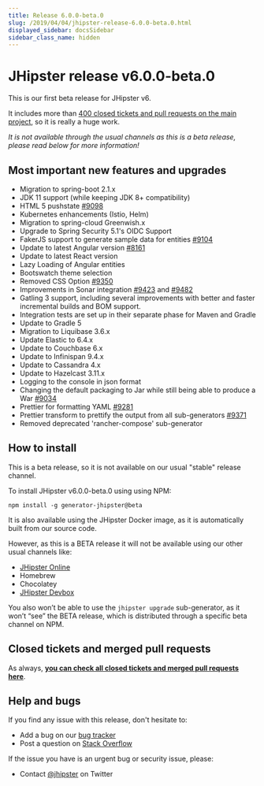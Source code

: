 ```yaml
---
title: Release 6.0.0-beta.0
slug: /2019/04/04/jhipster-release-6.0.0-beta.0.html
displayed_sidebar: docsSidebar
sidebar_class_name: hidden
---
```


JHipster release v6.0.0-beta.0
==================

This is our first beta release for JHipster v6.

It includes more than [400 closed tickets and pull requests on the main project](https://github.com/jhipster/generator-jhipster/issues?q=milestone%3A6.0.0-beta.0+is%3Aclosed), so it is really a huge work.

_It is not available through the usual channels as this is a beta release, please read below for more information!_

Most important new features and upgrades
-------------

- Migration to spring-boot 2.1.x
- JDK 11 support (while keeping JDK 8+ compatibility)
- HTML 5 pushstate [#9098](https://github.com/jhipster/generator-jhipster/pull/9098)
- Kubernetes enhancements (Istio, Helm)
- Migration to spring-cloud Greenwish.x
- Upgrade to Spring Security 5.1's OIDC Support
- FakerJS support to generate sample data for entities [#9104](https://github.com/jhipster/generator-jhipster/pull/9104)
- Update to latest Angular version [#8161](https://github.com/jhipster/generator-jhipster/pull/8161)
- Update to latest React version
- Lazy Loading of Angular entities
- Bootswatch theme selection
- Removed CSS Option [#9350](https://github.com/jhipster/generator-jhipster/pull/9350)
- Improvements in Sonar integration [#9423](https://github.com/jhipster/generator-jhipster/pull/9423) and [#9482](https://github.com/jhipster/generator-jhipster/pull/9482)
- Gatling 3 support, including several improvements with better and faster incremental builds and BOM support.
- Integration tests are set up in their separate phase for Maven and Gradle
- Update to Gradle 5
- Migration to Liquibase 3.6.x
- Update Elastic to 6.4.x
- Update to Couchbase 6.x
- Update to Infinispan 9.4.x
- Update to Cassandra 4.x
- Update to Hazelcast 3.11.x
- Logging to the console in json format
- Changing the default packaging to Jar while still being able to produce a War [#9034](https://github.com/jhipster/generator-jhipster/pull/9034)
- Prettier for formatting YAML [#9281](https://github.com/jhipster/generator-jhipster/pull/9281)
- Prettier transform to prettify the output from all sub-generators [#9371](https://github.com/jhipster/generator-jhipster/pull/9371)
- Removed deprecated 'rancher-compose' sub-generator

How to install
------------

This is a beta release, so it is not available on our usual "stable" release channel.

To install JHipster v6.0.0-beta.0 using using NPM:

    npm install -g generator-jhipster@beta

It is also available using the JHipster Docker image, as it is automatically built from our source code.

However, as this is a BETA release it will not be available using our other usual channels like:

- [JHipster Online](https://start.jhipster.tech)
- Homebrew
- Chocolatey
- [JHipster Devbox](https://github.com/jhipster/jhipster-devbox)

You also won’t be able to use the `jhipster upgrade` sub-generator, as it won’t “see” the BETA release, which is distributed through a specific beta channel on NPM.


Closed tickets and merged pull requests
------------
As always, __[you can check all closed tickets and merged pull requests here](https://github.com/jhipster/generator-jhipster/issues?q=milestone%3A6.0.0-beta.0+is%3Aclosed)__.

Help and bugs
--------------

If you find any issue with this release, don't hesitate to:

- Add a bug on our [bug tracker](https://github.com/jhipster/generator-jhipster/issues?state=open)
- Post a question on [Stack Overflow](http://stackoverflow.com/tags/jhipster/info)

If the issue you have is an urgent bug or security issue, please:

- Contact [@jhipster](https://twitter.com/jhipster) on Twitter
